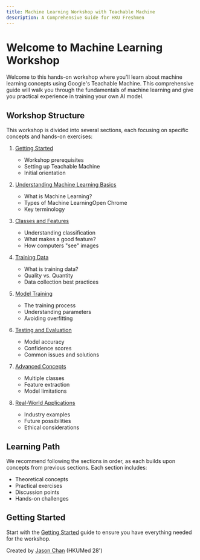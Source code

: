 ```yaml
---
title: Machine Learning Workshop with Teachable Machine
description: A Comprehensive Guide for HKU Freshmen
---
```


# Welcome to Machine Learning Workshop

Welcome to this hands-on workshop where you'll learn about machine learning concepts using Google's Teachable Machine. This comprehensive guide will walk you through the fundamentals of machine learning and give you practical experience in training your own AI model.

## Workshop Structure

This workshop is divided into several sections, each focusing on specific concepts and hands-on exercises:

1. [Getting Started](/docs/getting-started)

   - Workshop prerequisites
   - Setting up Teachable Machine
   - Initial orientation

2. [Understanding Machine Learning Basics](/docs/ml-basics)

   - What is Machine Learning?
   - Types of Machine LearningOpen Chrome
   - Key terminology

3. [Classes and Features](/docs/classes-features)

   - Understanding classification
   - What makes a good feature?
   - How computers "see" images

4. [Training Data](/docs/training-data)

   - What is training data?
   - Quality vs. Quantity
   - Data collection best practices

5. [Model Training](/docs/model-training)

   - The training process
   - Understanding parameters
   - Avoiding overfitting

6. [Testing and Evaluation](/docs/testing)

   - Model accuracy
   - Confidence scores
   - Common issues and solutions

7. [Advanced Concepts](/docs/advanced)

   - Multiple classes
   - Feature extraction
   - Model limitations

8. [Real-World Applications](/docs/applications)
   - Industry examples
   - Future possibilities
   - Ethical considerations

## Learning Path

We recommend following the sections in order, as each builds upon concepts from previous sections. Each section includes:

- Theoretical concepts
- Practical exercises
- Discussion points
- Hands-on challenges

## Getting Started

Start with the [Getting Started](/docs/getting-started) guide to ensure you have everything needed for the workshop.

Created by [Jason Chan](https://techjason.com) (HKUMed 28')
